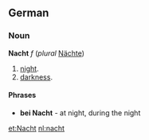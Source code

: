 ==German==
===Noun===
'''Nacht''' ''f'' (''plural'' [[Nächte]])
# [[night]].
# [[darkness]].

====Phrases====
* '''bei Nacht''' - at night, during the night

[[et:Nacht]]
[[nl:nacht]]